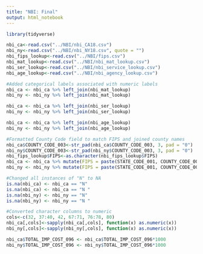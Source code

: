 ```yaml
---
title: "NBI: Final"
output: html_notebook
---
```


```r
library(tidyverse)

nbi_ca<-read.csv("../NBI/nbi_CA18.csv")
nbi_ny<-read.csv("../NBI/nbi_NY18.csv", quote = "")
nbi_fips_lookup<-read.csv("../NBI/fips.csv")
nbi_mat_lookup<-read.csv("../NBI/nbi_mat_lookup.csv")
nbi_ser_lookup<-read.csv("../NBI/nbi_service_lookup.csv")
nbi_age_lookup<-read.csv("../NBI/nbi_agency_lookup.csv")

#Added categorical labels associated with numeric labels
nbi_ca <- nbi_ca %>% left_join(nbi_mat_lookup)
nbi_ny <- nbi_ny %>% left_join(nbi_mat_lookup)

nbi_ca <- nbi_ca %>% left_join(nbi_ser_lookup)
nbi_ny <- nbi_ny %>% left_join(nbi_ser_lookup)

nbi_ca <- nbi_ca %>% left_join(nbi_age_lookup)
nbi_ny <- nbi_ny %>% left_join(nbi_age_lookup)

#Formatted County Code field to match FIPS and joined county names
nbi_ca$COUNTY_CODE_003<-str_pad(nbi_ca$COUNTY_CODE_003, 3, pad = "0")
nbi_ny$COUNTY_CODE_003<-str_pad(nbi_ny$COUNTY_CODE_003, 3, pad = "0")
nbi_fips_lookup$FIPS<-as.character(nbi_fips_lookup$FIPS)
nbi_ca <- nbi_ca %>% mutate(FIPS = paste(STATE_CODE_001, COUNTY_CODE_003, sep="")) %>% left_join(nbi_fips_lookup) 
nbi_ny <- nbi_ny %>% mutate(FIPS = paste(STATE_CODE_001, COUNTY_CODE_003, sep="")) %>% left_join(nbi_fips_lookup)

#Changed all instances of "N" to NA
is.na(nbi_ca) <- nbi_ca == "N"
is.na(nbi_ca) <- nbi_ca == "N "
is.na(nbi_ny) <- nbi_ny == "N"
is.na(nbi_ny) <- nbi_ny == "N "

#Converted character columns to numeric
cols<-c(32, 37:40, 42, 67:71, 76:78, 80)
nbi_ca[,cols]<-sapply(nbi_ca[,cols], function(x) as.numeric(x))
nbi_ny[,cols]<-sapply(nbi_ny[,cols], function(x) as.numeric(x))

nbi_ca$TOTAL_IMP_COST_096 <- nbi_ca$TOTAL_IMP_COST_096*1000
nbi_ny$TOTAL_IMP_COST_096 <- nbi_ny$TOTAL_IMP_COST_096*1000
```

